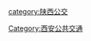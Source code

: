 {{Catnav|頁面分類|人类社会|交通|道路運輸|巴士}}
{{Catnav|頁面分類|人类社会|交通|公共交通|西安公共交通}}
{{Catnav|頁面分類|人类社会|交通|公共交通|巴士}}
{{Project|西安公交|Project.svg|32px}}

[[Category:西安公共交通|Category:西安公共交通]]
[[category:陕西公交|category:陕西公交]]
